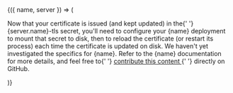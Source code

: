 <DocConfig>
  {({ name, server }) => (
    <p>
      Now that your certificate is issued (and kept updated) in the{' '}
      <inlineCode>{server.name}-tls</inlineCode> secret, you'll need to
      configure your {name} deployment to mount that secret to disk, then to
      reload the certificate (or restart its process) each time the certificate
      is updated on disk. We haven't yet investigated the specifics for {name}.
      Refer to the {name} documentation for more details, and feel free to{' '}
      <a href="https://github.com/smallstep/practicalzt">
        contribute this content
      </a>{' '}
      directly on GitHub.
    </p>
  )}
</DocConfig>
